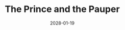 ---
cover: "./image.png"
date: "2028-01-19"
title: "The Prince and the Pauper"
defer: false
slug: "/prince"
areas: 
  - .
---